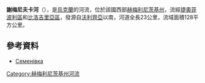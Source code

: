 '''謝梅尼夫卡河'''（{{lang-uk|Семенівка}}），是[[烏克蘭|烏克蘭]]的河流，位於該國西部[[赫梅利尼茨基州|赫梅利尼茨基州]]，流經[[捷奧菲波利區|捷奧菲波利區]]和[[比洛吉里亞區|比洛吉里亞區]]，發源自[[沃利齊亞_(捷奧菲波利區)|沃利齊亞]]以南，河道全長23公里，流域面積128平方公里。

==參考資料==
*[https://web.archive.org/web/20160324180453/http://vodgosp.km.ua/water-resources.php Семенівка]

{{DEFAULTSORT:Семенівка}}
[[Category:赫梅利尼茨基州河流|Category:赫梅利尼茨基州河流]]


{{Ukraine-river-stub}}